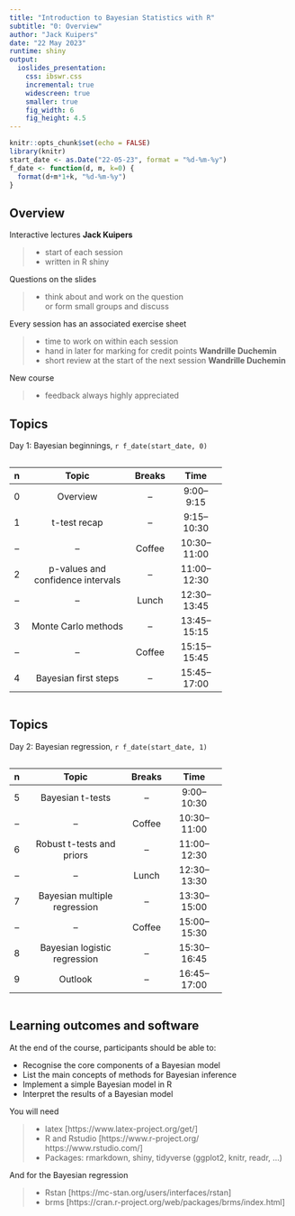 ```yaml
---
title: "Introduction to Bayesian Statistics with R"
subtitle: "0: Overview"
author: "Jack Kuipers"
date: "22 May 2023"
runtime: shiny
output:
  ioslides_presentation:
    css: ibswr.css
    incremental: true
    widescreen: true
    smaller: true
    fig_width: 6
    fig_height: 4.5
---
```


```r
knitr::opts_chunk$set(echo = FALSE)
library(knitr)
start_date <- as.Date("22-05-23", format = "%d-%m-%y")
f_date <- function(d, m, k=0) {
  format(d+m*1+k, "%d-%m-%y")
}
```

## Overview {.build}

<div>

Interactive lectures **Jack Kuipers**

>- start of each session
>- written in R shiny
</div>

<div>
<span class="question">Questions on the slides</span>

>- <span class="answer">think about and work on the question <br> or form small groups and discuss</span>
</div>

<div>
Every session has an associated exercise sheet

>- time to work on within each session
>- hand in later for marking for credit points **Wandrille Duchemin**
>- short review at the start of the next session **Wandrille Duchemin**
</div>

<div>
New course

>- feedback always highly appreciated
</div>

## Topics

Day 1: Bayesian beginnings, `r f_date(start_date, 0)`

<div class="centered">
<div style="width: 75%; display: inline-block">
| n | Topic | Breaks | Time |
|:-:|:-----:|:------:|:----:|
|0|Overview|--|9:00--9:15|
|1|t-test recap|--|9:15--10:30|
|--|--|Coffee|10:30--11:00|
|2|p-values and confidence intervals|--|11:00--12:30|
|--|--|Lunch|12:30--13:45|
|3|Monte Carlo methods|--|13:45--15:15|
|--|--|Coffee|15:15--15:45|
|4|Bayesian first steps|--|15:45--17:00|
</div>
</div>

## Topics

Day 2: Bayesian regression, `r f_date(start_date, 1)`

<div class="centered">
<div style="width: 75%; display: inline-block">
| n | Topic | Breaks | Time |
|:-:|:-----:|:------:|:----:|
|5|Bayesian t-tests|--|9:00--10:30|
|--|--|Coffee|10:30--11:00|
|6|Robust t-tests and priors|--|11:00--12:30|
|--|--|Lunch|12:30--13:30|
|7|Bayesian multiple regression|--|13:30--15:00|
|--|--|Coffee|15:00--15:30|
|8|Bayesian logistic regression|--|15:30--16:45|
|9|Outlook|--|16:45--17:00|
</div>
</div>


## Learning outcomes and software {.build}

At the end of the course, participants should be able to:

* Recognise the core components of a Bayesian model
* List the main concepts of methods for Bayesian inference
* Implement a simple Bayesian model in R
* Interpret the results of a Bayesian model

You will need

>- latex [https://www.latex-project.org/get/]
>- R and Rstudio [https://www.r-project.org/ https://www.rstudio.com/]
>- Packages: rmarkdown, shiny, tidyverse (ggplot2, knitr, readr, ...)

And for the Bayesian regression

>- Rstan [https://mc-stan.org/users/interfaces/rstan]
>- brms [https://cran.r-project.org/web/packages/brms/index.html]



